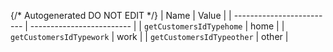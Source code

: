 {/* Autogenerated DO NOT EDIT  */}
| Name                      | Value                     |
| ------------------------- | ------------------------- |
| `getCustomersIdTypehome`  | home                      |
| `getCustomersIdTypework`  | work                      |
| `getCustomersIdTypeother` | other                     |